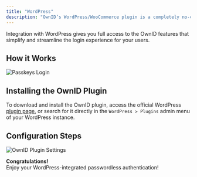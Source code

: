 ```yaml
---
title: "WordPress"
description: "OwnID’s WordPress/WooCommerce plugin is a completely no-code way to add passwordless authentication to your website with a few clicks."
---
```



Integration with WordPress gives you full access to the OwnID features that simplify and streamline the login experience for your users.

## How it Works

<Frame type="glass">
  <img src="/images/woocommerce-login.png" alt="Passkeys Login"></img>
</Frame>

## Installing the OwnID Plugin
To download and install the OwnID plugin, access the official WordPress [plugin page](https://wordpress.org/plugins/ownid-passwordless-login/), or search for it directly in the `WordPress > Plugins` admin menu of your WordPress instance. 

## Configuration Steps

<BuildAppSnippet connector_name="WordPress"/>

<Frame type="glass">
  <img src="/images/wordpress-settings.png" alt="OwnID Plugin Settings"></img>
</Frame>

<Check>**Congratulations!**   
Enjoy your WordPress-integrated passwordless authentication!</Check>

<NextStepsSnippet/>
